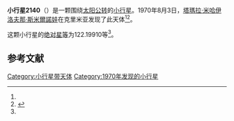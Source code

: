 {{Infobox planet
| bgcolour = #FFFFC0
| name = 2140 Kemerovo
| symbol = 
| image = 
| caption = 
| discovery = yes
| discovery_ref = 
| discoverer = [[塔瑪拉·米哈伊洛夫那·斯米爾諾娃|塔瑪拉·米哈伊洛夫那·斯米爾諾娃]]
| discovery_site = [[克里米亚|克里米亚]] 
| discovered = 1970年8月3日
| designations = yes
| mp_name = 
| named_after = 
| alt_names = 1970 PE/ 1926 AJ / 1940 WB / 1952 BH1 / 1957 BB / 1973 FY / 1974 MP / 1975 NM1 / 1975 QJ / 1975 RM1
| mp_category = [[主带小行星|主带小行星]]
| orbit_ref = <ref name="a">[http://ssd.jpl.nasa.gov/sbdb.cgi?sstr=2140 2140 Kemerovo] {{Wayback|url=http://ssd.jpl.nasa.gov/sbdb.cgi?sstr=2140 |date=20200820020411 }}，小行星數據庫瀏覽器（JPL Small-Body Database Browser）－[[美国国家航空航天局|美国国家航空航天局]]喷气推进实验室</ref>
| epoch = 2456400.5 (2013年4月18日更新)
| aphelion = {{convert|3.1589286|AU|km|3|abbr=on|lk=out}}
| perihelion = {{convert|2.8210752|AU|km|3|abbr=on}}
| semimajor = {{convert|2.9900019|AU|km|3|abbr=on}}
| eccentricity = 0.0564972
| period = 1888.450588 [[日|日]]<br />5.17[[儒略年|儒略年]]
| avg_speed = 
| inclination = 6.98815
| asc_node = 274.79550
| mean_anomaly = 
| arg_peri = 122.19910
| satellites = 
| physical_characteristics = yes
| dimensions = 
| mass = 
| density = 
| surface_grav = 
| escape_velocity = 
| sidereal_day = 
| axial_tilt = 
| pole_ecliptic_lat = 
| pole_ecliptic_lon = 
| albedo = 
| temperatures= 
| temp_name1 = 
| mean_temp_1 = 
| max_temp_1 = 
| temp_name2 = 
| max_temp_2 = 
| spectral_type = 
| abs_magnitude = 122.19910
}}

'''小行星2140'''（{{lang-en|2140 Kemerovo}}）是一颗围绕[[太阳|太阳]][[公转|公转]]的[[小行星|小行星]]。1970年8月3日，[[塔瑪拉·米哈伊洛夫那·斯米爾諾娃|塔瑪拉·米哈伊洛夫那·斯米爾諾娃]]在克里米亚发现了此天体<ref name="a" /><ref>{{cite news|title=小行星列表|url=http://cfa-www.harvard.edu/iau/lists/NumberedMPs.txt|accessdate=2013-07-08|newspaper=哈佛大学|archive-date=2008-05-17|archive-url=https://web.archive.org/web/20080517010638/http://cfa-www.harvard.edu/iau/lists/NumberedMPs.txt|dead-url=no}}</ref>。

这颗小行星的[[绝对星等|绝对星等]]为122.19910等<ref name="a" />。

==参考文献==
{{reflist}}
{{Minor Planet Number|[[小行星2139|小行星2139]]|[[小行星2141|小行星2141]]}}

{{小天体}}

[[Category:小行星带天体|Category:小行星带天体]]
[[Category:1970年发现的小行星|Category:1970年发现的小行星]]

{{asteroid-stub}}